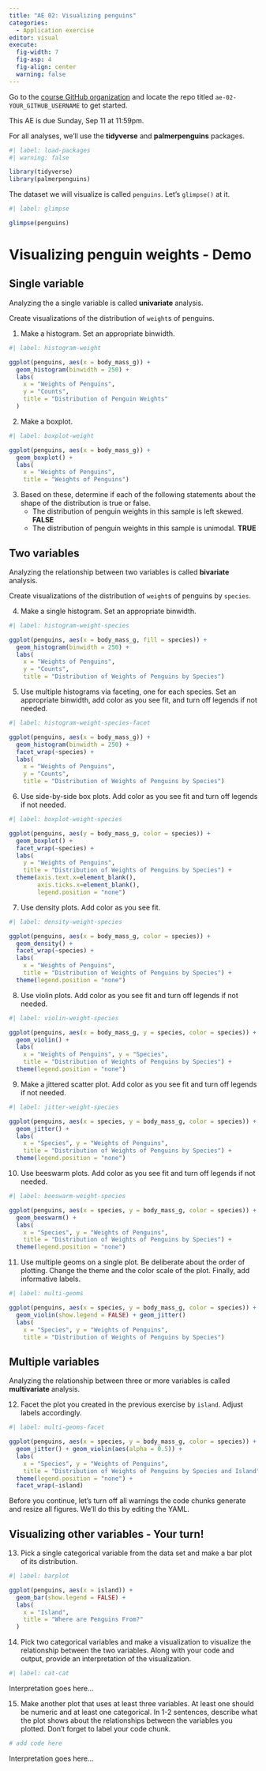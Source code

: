 ```yaml
---
title: "AE 02: Visualizing penguins"
categories: 
  - Application exercise
editor: visual
execute:
  fig-width: 7
  fig-asp: 4
  fig-align: center
  warning: false
---
```


::: callout-important
Go to the [course GitHub organization](https://github.com/sta199-f22-1) and locate the repo titled `ae-02-YOUR_GITHUB_USERNAME` to get started.

This AE is due Sunday, Sep 11 at 11:59pm.
:::

For all analyses, we'll use the **tidyverse** and **palmerpenguins** packages.

```r
#| label: load-packages
#| warning: false

library(tidyverse)
library(palmerpenguins)
```

The dataset we will visualize is called `penguins`.
Let's `glimpse()` at it.

```r
#| label: glimpse

glimpse(penguins)
```

# Visualizing penguin weights - Demo

## Single variable

::: callout-note
Analyzing the a single variable is called **univariate** analysis.
:::

Create visualizations of the distribution of `weight`s of penguins.

1.  Make a histogram. Set an appropriate binwidth.

```r
#| label: histogram-weight

ggplot(penguins, aes(x = body_mass_g)) + 
  geom_histogram(binwidth = 250) + 
  labs(
    x = "Weights of Penguins",
    y = "Counts",
    title = "Distribution of Penguin Weights"
  )
```

2.  Make a boxplot.

```r
#| label: boxplot-weight

ggplot(penguins, aes(x = body_mass_g)) + 
  geom_boxplot() + 
  labs(
    x = "Weights of Penguins",
    title = "Weights of Penguins")
```

3.  Based on these, determine if each of the following statements about the shape of the distribution is true or false.
    -   The distribution of penguin weights in this sample is left skewed. **FALSE**
    -   The distribution of penguin weights in this sample is unimodal. **TRUE**

## Two variables

::: callout-note
Analyzing the relationship between two variables is called **bivariate** analysis.
:::

Create visualizations of the distribution of `weight`s of penguins by `species`.

4.  Make a single histogram. Set an appropriate binwidth.

```r
#| label: histogram-weight-species

ggplot(penguins, aes(x = body_mass_g, fill = species)) + 
  geom_histogram(binwidth = 250) + 
  labs(
    x = "Weights of Penguins",
    y = "Counts",
    title = "Distribution of Weights of Penguins by Species")
```

5.  Use multiple histograms via faceting, one for each species. Set an appropriate binwidth, add color as you see fit, and turn off legends if not needed.

```r
#| label: histogram-weight-species-facet

ggplot(penguins, aes(x = body_mass_g)) + 
  geom_histogram(binwidth = 250) + 
  facet_wrap(~species) + 
  labs(
    x = "Weights of Penguins",
    y = "Counts",
    title = "Distribution of Weights of Penguins by Species")
```

6.  Use side-by-side box plots. Add color as you see fit and turn off legends if not needed.

```r
#| label: boxplot-weight-species

ggplot(penguins, aes(y = body_mass_g, color = species)) + 
  geom_boxplot() + 
  facet_wrap(~species) + 
  labs(
    y = "Weights of Penguins",
    title = "Distribution of Weights of Penguins by Species") +
  theme(axis.text.x=element_blank(),
        axis.ticks.x=element_blank(), 
        legend.position = "none")
```

7.  Use density plots. Add color as you see fit.

```r
#| label: density-weight-species

ggplot(penguins, aes(x = body_mass_g, color = species)) + 
  geom_density() + 
  facet_wrap(~species) + 
  labs(
    x = "Weights of Penguins",
    title = "Distribution of Weights of Penguins by Species") +
  theme(legend.position = "none")
```

8.  Use violin plots. Add color as you see fit and turn off legends if not needed.

```r
#| label: violin-weight-species

ggplot(penguins, aes(x = body_mass_g, y = species, color = species)) + 
  geom_violin() + 
  labs(
    x = "Weights of Penguins", y = "Species",
    title = "Distribution of Weights of Penguins by Species") +
  theme(legend.position = "none")
```

9.  Make a jittered scatter plot. Add color as you see fit and turn off legends if not needed.

```r
#| label: jitter-weight-species

ggplot(penguins, aes(x = species, y = body_mass_g, color = species)) + 
  geom_jitter() + 
  labs(
    x = "Species", y = "Weights of Penguins",
    title = "Distribution of Weights of Penguins by Species") +
  theme(legend.position = "none")
```

10. Use beeswarm plots. Add color as you see fit and turn off legends if not needed.

```r
#| label: beeswarm-weight-species

ggplot(penguins, aes(x = species, y = body_mass_g, color = species)) + 
  geom_beeswarm() + 
  labs(
    x = "Species", y = "Weights of Penguins",
    title = "Distribution of Weights of Penguins by Species") +
  theme(legend.position = "none")
```

11. Use multiple geoms on a single plot. Be deliberate about the order of plotting. Change the theme and the color scale of the plot. Finally, add informative labels.

```r
#| label: multi-geoms

ggplot(penguins, aes(x = species, y = body_mass_g, color = species)) + 
  geom_violin(show.legend = FALSE) + geom_jitter()
  labs(
    x = "Species", y = "Weights of Penguins",
    title = "Distribution of Weights of Penguins by Species")
```

## Multiple variables

::: callout-note
Analyzing the relationship between three or more variables is called **multivariate** analysis.
:::

12. Facet the plot you created in the previous exercise by `island`. Adjust labels accordingly.

```r
#| label: multi-geoms-facet

ggplot(penguins, aes(x = species, y = body_mass_g, color = species)) + 
  geom_jitter() + geom_violin(aes(alpha = 0.5)) +
  labs(
    x = "Species", y = "Weights of Penguins",
    title = "Distribution of Weights of Penguins by Species and Island") +
  theme(legend.position = "none") +
  facet_wrap(~island)
```

Before you continue, let's turn off all warnings the code chunks generate and resize all figures.
We'll do this by editing the YAML.

## Visualizing other variables - Your turn!

13. Pick a single categorical variable from the data set and make a bar plot of its distribution.

```r
#| label: barplot

ggplot(penguins, aes(x = island)) + 
  geom_bar(show.legend = FALSE) + 
  labs(
    x = "Island",
    title = "Where are Penguins From?"
  )
```

14. Pick two categorical variables and make a visualization to visualize the relationship between the two variables. Along with your code and output, provide an interpretation of the visualization.

```r
#| label: cat-cat

```

Interpretation goes here...

15. Make another plot that uses at least three variables. At least one should be numeric and at least one categorical. In 1-2 sentences, describe what the plot shows about the relationships between the variables you plotted. Don't forget to label your code chunk.

```r
# add code here
```

Interpretation goes here...
